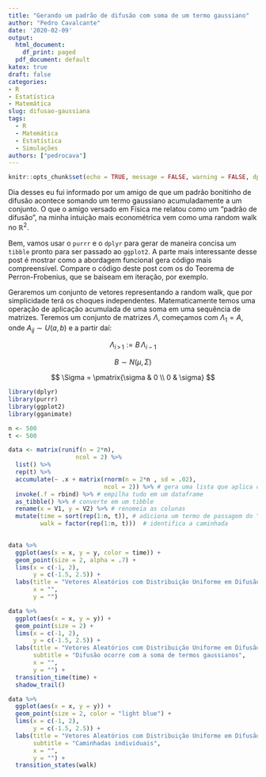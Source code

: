 ```yaml
---
title: "Gerando um padrão de difusão com soma de um termo gaussiano"
author: "Pedro Cavalcante"
date: '2020-02-09'
output:
  html_document:
    df_print: paged
  pdf_document: default
katex: true
draft: false
categories:
- R
- Estatística
- Matemática
slug: difusao-gaussiana
tags:
  - R
  - Matemática
  - Estatística
  - Simulações
authors: ["pedrocava"]
---
```



```r
knitr::opts_chunk$set(echo = TRUE, message = FALSE, warning = FALSE, dpi = 180)
```

Dia desses eu fui informado por um amigo de que um padrão bonitinho de difusão acontece somando um termo gaussiano acumuladamente a um conjunto. O que o amigo versado em Física me relatou como um "padrão de difusão", na minha intuição mais econométrica vem como uma random walk no $\mathbb{R}^2$. 

Bem, vamos usar o ``purrr`` e o ``dplyr`` para gerar de maneira concisa um ``tibble`` pronto para ser passado ao ``ggplot2``. A parte mais interessante desse post é mostrar como a abordagem funcional gera código mais compreensível. Compare o código deste post com os do Teorema de Perron-Frobenius, que se baiseam em iteração, por exemplo. 

Geraremos um conjunto de vetores representando a random walk, que por simplicidade terá os choques independentes. Matematicamente temos uma operação de aplicação acumulada de uma soma em uma sequência de matrizes. Teremos um conjunto de matrizes $\Lambda$, começamos com $\Lambda_1 = A$, onde $A_{ij} \sim U(a, b)$ e a partir daí: 

$$
\Lambda_{i \, > \, 1} := B\,\Lambda_{i-1}
$$

$$
B \sim N(\mu, \Sigma)
$$

$$
\Sigma = \pmatrix{\sigma & 0 \\
                  0 & \sigma}
$$


```R

library(dplyr)
library(purrr)
library(ggplot2)
library(gganimate)

n <- 500
t <- 500

data <- matrix(runif(n = 2*n),
                   ncol = 2) %>%
  list() %>%
  rep(t) %>%
  accumulate(~ .x + matrix(rnorm(n = 2*n , sd = .02),
                           ncol = 2)) %>% # gera uma lista que aplica cumulativamente a soma dos termos gaussianos
  invoke(.f = rbind) %>% # empilha tudo em um dataframe
  as_tibble() %>% # converte em um tibble
  rename(x = V1, y = V2) %>% # renomeia as colunas
  mutate(time = sort(rep(1:n, t)), # adiciona um termo de passagem do "tempo"
         walk = factor(rep(1:n, t)))  # identifica a caminhada
  
```


```R

data %>%
  ggplot(aes(x = x, y = y, color = time)) +
  geom_point(size = 2, alpha = .7) +
  lims(x = c(-1, 2),
       y = c(-1.5, 2.5)) +
  labs(title = "Vetores Aleatórios com Distribuição Uniforme em Difusão",
       x = "",
       y = "")

```



```R

data %>%
  ggplot(aes(x = x, y = y)) +
  geom_point(size = 2) +
  lims(x = c(-1, 2),
       y = c(-1.5, 2.5)) +
  labs(title = "Vetores Aleatórios com Distribuição Uniforme em Difusão",
       subtitle = "Difusão ocorre com a soma de termos gaussianos",
       x = "",
       y = "") +
  transition_time(time) +
  shadow_trail()

```



```R

data %>%
  ggplot(aes(x = x, y = y)) +
  geom_point(size = 2, color = "light blue") +
  lims(x = c(-1, 2),
       y = c(-1.5, 2.5)) +
  labs(title = "Vetores Aleatórios com Distribuição Uniforme em Difusão",
       subtitle = "Caminhadas individuais",
       x = "",
       y = "") +
  transition_states(walk)

```


